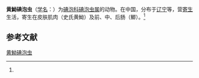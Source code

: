 {{Speciesbox
| name = 黄䱂碘泡虫
| status = 
| status_system = 
| image = 
| genus = Myxobolus
| species = hypseleotris
| authority = (Chen, 1998)<ref name='id9435'>{{cite web| url =http://www.bioinfo.cn/db05/BjdwSpecies.php?action=view&id=9435| title =黄䱂碘泡虫| work =《中国动物物种编目数据库》| publisher =中国科学院微生物研究所| author =中国科学院动物研究所| accessdate =2009-04-16| deadurl =yes| archiveurl =https://web.archive.org/web/20160305071321/http://www.bioinfo.cn/db05/BjdwSpecies.php?action=view&id=9435| archivedate =2016-03-05}}</ref>
}}

'''黄䱂碘泡虫'''（[[学名|学名]]：{{lang|la|''Myxobolus hypseleotris''}}）为[[碘泡科|碘泡科]][[碘泡虫属|碘泡虫属]]的动物。在中国，分布于[[辽宁|辽宁]]等，营[[寄生|寄生]]生活，寄生在皮肤肌肉（史氏黄䱂）及前、中、后肠（鲫）。<ref name='id9435'/>

== 参考文献 ==
{{reflist}}

{{Wikispecies|Myxobolus hypseleotris}}
{{Taxonbar|from=Q4424239}}

[[Category:碘泡虫属|黄䱂碘泡虫]]


{{Cnidarian-stub}}